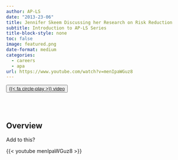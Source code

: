 ```yaml
---
author: AP-LS
date: "2013-23-06"
title: Jennifer Skeem Discussing her Research on Risk Reduction
subtitle: Introduction to AP-LS Series
title-block-style: none
toc: false
image: featured.png
date-format: medium
categories:
  - careers
  - apa
url: https://www.youtube.com/watch?v=menIpaWGuz8
---
```


<button type="button" class="btn btn-outline-success">
<a href="https://www.youtube.com/watch?v=menIpaWGuz8" target="_blank">{{< fa circle-play >}} video</a></button>
<br></br>

## Overview 

Add to this? 



{{< youtube menIpaWGuz8 >}}
